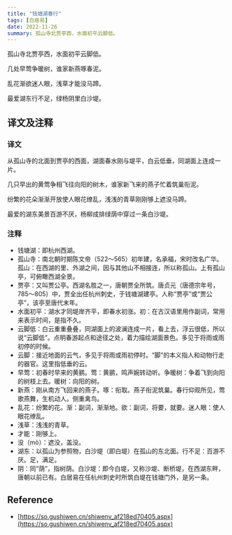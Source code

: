 ```yaml
---
title: "钱塘湖春行"
tags: [白居易]
date: 2022-11-26
summary: 孤山寺北贾亭西，水面初平云脚低。
---
```


孤山寺北贾亭西，水面初平云脚低。

几处早莺争暖树，谁家新燕啄春泥。

乱花渐欲迷人眼，浅草才能没马蹄。

最爱湖东行不足，绿杨阴里白沙堤。

## 译文及注释

### 译文

从孤山寺的北面到贾亭的西面，湖面春水刚与堤平，白云低垂，同湖面上连成一片。

几只早出的黄莺争相飞往向阳的树木，谁家新飞来的燕子忙着筑巢衔泥。

纷繁的花朵渐渐开放使人眼花缭乱，浅浅的青草刚刚够上遮没马蹄。

最爱的湖东美景百游不厌，杨柳成排绿荫中穿过一条白沙堤。

### 注释

- 钱塘湖：即杭州西湖。
- 孤山寺：南北朝时期陈文帝（522～565）初年建，名承福，宋时改名广华。孤山：在西湖的里、外湖之间，因与其他山不相接连，所以称孤山。上有孤山亭，可俯瞰西湖全景。
- 贾亭：又叫贾公亭。西湖名胜之一，唐朝贾全所筑。唐贞元（唐德宗年号，785～805）中，贾全出任杭州刺史，于钱塘湖建亭。人称“贾亭”或“贾公亭”，该亭至唐代末年。
- 水面初平：湖水才同堤岸齐平，即春水初涨。初：在古汉语里用作副词，常用来表示时间，是指不久。
- 云脚低：白云重重叠叠，同湖面上的波澜连成一片，看上去，浮云很低，所以说“云脚低”。点明春游起点和途径之处，着力描绘湖面景色。多见于将雨或雨初停的时候。
- 云脚：接近地面的云气，多见于将雨或雨初停时。“脚”的本义指人和动物行走的器官。这里指低垂的云。
 - 早莺：初春时早来的黄鹂。莺：黄鹂，鸣声婉转动听。争暖树：争着飞到向阳的树枝上去。暖树：向阳的树。
- 新燕：刚从南方飞回来的燕子。啄：衔取。燕子衔泥筑巢。春行仰观所见，莺歌燕舞，生机动人。侧重禽鸟。
- 乱花：纷繁的花。渐：副词，渐渐地。欲：副词，将要，就要。迷人眼：使人眼花缭乱。
- 浅草：浅浅的青草。
- 才能：刚够上。
- 没（mò）：遮没，盖没。
- 湖东：以孤山为参照物，白沙堤（即白堤）在孤山的东北面。行不足：百游不厌。足，满足。
- 阴：同“荫”，指树荫。白沙堤：即今白堤，又称沙堤、断桥堤，在西湖东畔，唐朝以前已有。白居易在任杭州刺史时所筑白堤在钱塘门外，是另一条。

## Reference

- [https://so.gushiwen.cn/shiwenv_af218ed70405.aspx](https://so.gushiwen.cn/shiwenv_af218ed70405.aspx)
